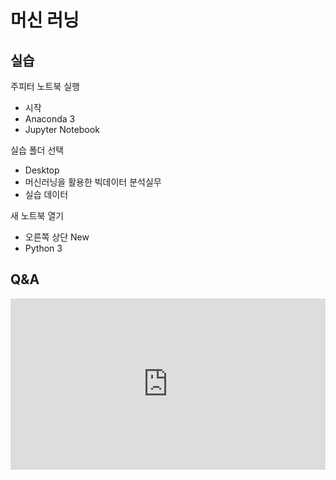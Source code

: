 # 머신 러닝

## 실습

주피터 노트북 실행
- 시작
- Anaconda 3
- Jupyter Notebook

실습 폴더 선택
- Desktop
- 머신러닝을 활용한 빅데이터 분석실무
- 실습 데이터

새 노트북 열기
- 오른쪽 상단 New
- Python 3

## Q&A
<iframe src="https://tally.so/embed/wbOOKg?alignLeft=1&hideTitle=1&transparentBackground=1&dynamicHeight=0" loading="lazy" width="100%" height="274" frameborder="0" marginheight="0" marginwidth="0" title="Q&A"></iframe>
